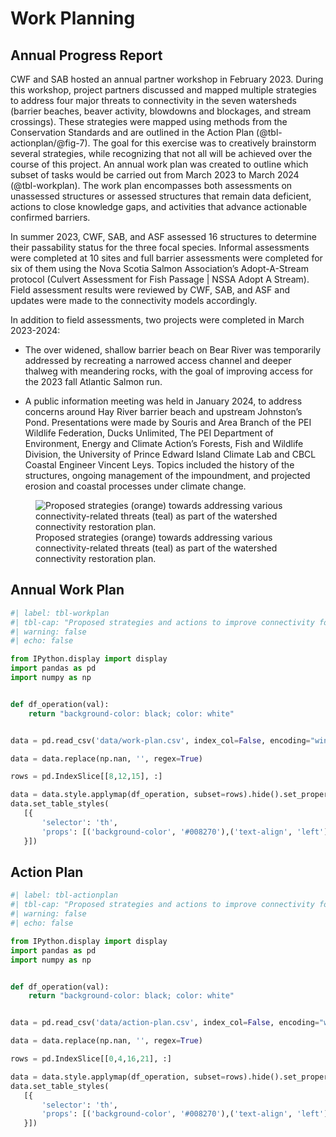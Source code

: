 # Work Planning {-}

## Annual Progress Report {-}

CWF and SAB hosted an annual partner workshop in February 2023.  During this workshop, project partners discussed and mapped multiple strategies to address four major threats to connectivity in the seven watersheds (barrier beaches, beaver activity, blowdowns and blockages, and stream crossings). These strategies were mapped using methods from the Conservation Standards and are outlined in the Action Plan (@tbl-actionplan/@fig-7). The goal for this exercise was to creatively brainstorm several strategies, while recognizing that not all will be achieved over the course of this project. An annual work plan was created to outline which subset of tasks would be carried out from March 2023 to March 2024 (@tbl-workplan). The work plan encompasses both assessments on unassessed structures or assessed structures that remain data deficient, actions to close knowledge gaps, and activities that advance actionable confirmed barriers.

In summer 2023, CWF, SAB, and ASF assessed 16 structures to determine their passability status for the three focal species.  Informal assessments were completed at 10 sites and full barrier assessments were completed for six of them using the Nova Scotia Salmon Association’s Adopt-A-Stream protocol (Culvert Assessment for Fish Passage | NSSA Adopt A Stream). Field assessment results were reviewed by CWF, SAB, and ASF and updates were made to the connectivity models accordingly.  

In addition to field assessments, two projects were completed in March 2023-2024: 

- The over widened, shallow barrier beach on Bear River was temporarily addressed by recreating a narrowed access channel and deeper thalweg with meandering rocks, with the goal of improving access for the 2023 fall Atlantic Salmon run.  

- A public information meeting was held in January 2024, to address concerns around Hay River barrier beach and upstream Johnston’s Pond. Presentations were made by Souris and Area Branch of the PEI Wildlife Federation, Ducks Unlimited, The PEI Department of Environment, Energy and Climate Action’s Forests, Fish and Wildlife Division, the University of Prince Edward Island Climate Lab and CBCL Coastal Engineer Vincent Leys.  Topics included the history of the structures, ongoing management of the impoundment, and projected erosion and coastal processes under climate change. 

![Proposed strategies (orange) towards addressing various connectivity-related threats (teal) as part of the watershed connectivity restoration plan.](images/figure-7.jpg){#fig-7}

## Annual Work Plan {-}

```python
#| label: tbl-workplan
#| tbl-cap: "Proposed strategies and actions to improve connectivity for Atlantic Salmon, American Eel, and Rainbow Smelt in the seven northeastern watersheds. See Appendix A for leads and participants."
#| warning: false
#| echo: false

from IPython.display import display
import pandas as pd
import numpy as np


def df_operation(val):
    return "background-color: black; color: white"


data = pd.read_csv('data/work-plan.csv', index_col=False, encoding="windows-1252")

data = data.replace(np.nan, '', regex=True)

rows = pd.IndexSlice[[8,12,15], :]

data = data.style.applymap(df_operation, subset=rows).hide().set_properties(**{'text-align': 'left'})
data.set_table_styles(
   [{
       'selector': 'th',
       'props': [('background-color', '#008270'),('text-align', 'left')]
   }])

```

## Action Plan {-}

```python
#| label: tbl-actionplan
#| tbl-cap: "Proposed strategies and actions to improve connectivity for Atlantic Salmon, American Eel, and Rainbow Smelt in the seven northeastern watersheds. See Appendix A for leads and participants."
#| warning: false
#| echo: false

from IPython.display import display
import pandas as pd
import numpy as np


def df_operation(val):
    return "background-color: black; color: white"


data = pd.read_csv('data/action-plan.csv', index_col=False, encoding="windows-1252")

data = data.replace(np.nan, '', regex=True)

rows = pd.IndexSlice[[0,4,16,21], :]

data = data.style.applymap(df_operation, subset=rows).hide().set_properties(**{'text-align': 'left'})
data.set_table_styles(
   [{
       'selector': 'th',
       'props': [('background-color', '#008270'),('text-align', 'left')]
   }])

```